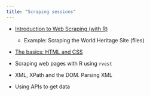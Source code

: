 ---
title: "Scraping sessions"
---

-   [Introduction to Web Scraping (with R)](sessions/0-Web_Scraping_with_R.pdf)

    -   Example: Scraping the World Heritage Site (files)

-   [The basics: HTML and CSS](1-Introduction_to_HTML_and_CSS.pdf)

-   Scraping web pages with R using `rvest`

-   XML, XPath and the DOM. Parsing XML

-   Using APIs to get data
